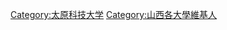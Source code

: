 {{Catnav|頁面分類|人物|特定人群稱謂|维基人|依學校區分的維基人|中國各級學校維基人|中國各大學維基人|山西各大學維基人|}}
{{Catnav|頁面分類|人物|各國人物|中国人物|中国各省人物|山西人物|山西维基人|山西各大學維基人}}

[[Category:太原科技大学|Category:太原科技大学]]
[[Category:山西各大學維基人|Category:山西各大學維基人]]